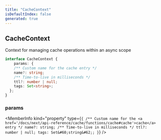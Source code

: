 ```yaml
---
title: "CacheContext"
isDefaultIndex: false
generated: true
---
```



<!-- This file was generated from the CommandKit source. Do not modify. Instead, re-run the "docgen" script -->


## CacheContext

<GenerationInfo sourceFile="packages/cache/src/use-cache.ts" sourceLine="36" packageName="@commandkit/cache" />

Context for managing cache operations within an async scope

```ts title="Signature"
interface CacheContext {
    params: {
    /** Custom name for the cache entry */
    name?: string;
    /** Time-to-live in milliseconds */
    ttl?: number | null;
    tags: Set<string>;
  };
}
```

<div className="members-wrapper">

### params

<MemberInfo kind="property" type={`{     /** Custom name for the <a href='/docs/next/api-reference/cache/functions/cache#cache'>cache</a> entry */     name?: string;     /** Time-to-live in milliseconds */     ttl?: number | null;     tags: Set&#60;string&#62;;   }`}   />




</div>
